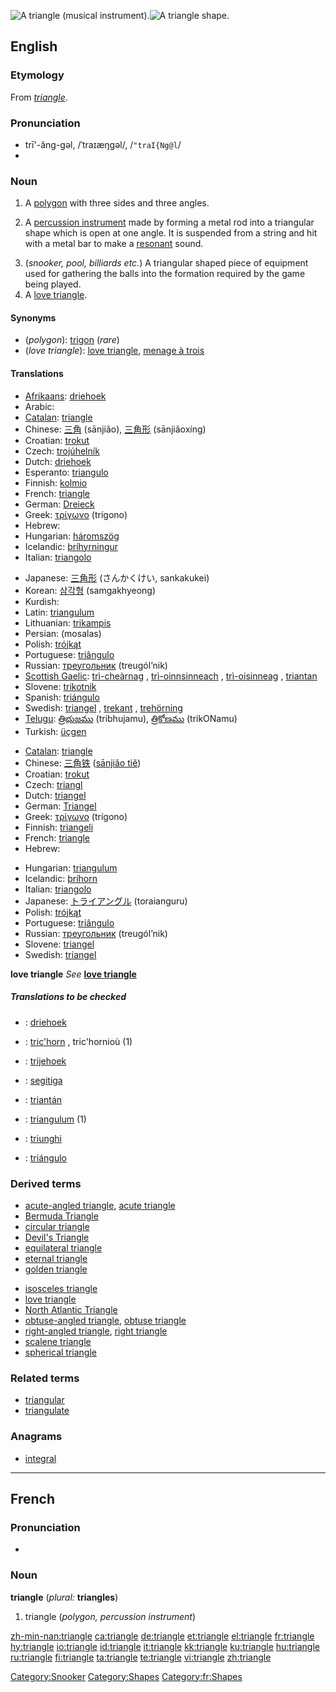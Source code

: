 {{see|Triangle}}
{{wikipedia}}
[[Image:Triangle instrument.png|thumb|right|A triangle (musical instrument).]][[Image:Simple triangle.svg|thumb|right|A triangle shape.]]
==English==

===Etymology===
From {{OF.}} ''[[#French|triangle]]''.

===Pronunciation===
* trī'-ăng-gəl, /ˈtraɪæŋɡəl/, /<tt>"traI{Ng@l</tt>/
* {{audio|en-us-triangle.ogg|Audio (US)}}

===Noun===
{{en-noun}}

# {{geometry}} A [[polygon]] with three sides and three angles.
# {{musici}} A [[percussion instrument]] made by forming a metal rod into a triangular shape which is open at one angle. It is suspended from a string and hit with a metal bar to make a [[resonant]] sound.
# (''snooker, pool, billiards etc.'') A triangular shaped piece of equipment used for gathering the balls into the formation required by the game being played.
# A [[love triangle]].

====Synonyms====
* (''polygon''): [[trigon]] (''rare'')
* (''love triangle''): [[love triangle]], [[menage à trois]]

====Translations====
{{trans-top|polygon}}
* [[Afrikaans]]: [[driehoek]]
* Arabic: {{Arab|[[مثلث]]}} {{unicode|(muθállaθ)}} {{m}}
* [[Catalan]]: [[#Catalan|triangle]]
* Chinese: [[三角]] (sānjiǎo), [[三角形]] (sānjiǎoxíng)
* Croatian: [[trokut]] {{m}}
* Czech: [[trojúhelník]] {{m}}
* Dutch: [[driehoek]]
* Esperanto: [[triangulo]]
* Finnish: [[kolmio]]
* French: [[#French|triangle]] {{m}}
* German: [[Dreieck]] {{n}}
* Greek: [[τρίγωνο]] {{n}} (trígono)
* Hebrew: {{he-translation|משולש|meshulásh}} {{m}}
* Hungarian: [[háromszög]]
* Icelandic: [[þríhyrningur]] {{m}}
* Italian: [[triangolo]] {{m}}
{{trans-mid}}
* Japanese: [[三角形]] (さんかくけい, sankakukei)
* Korean: [[삼각형]] (samgakhyeong)
* Kurdish: {{KUchar|[[سێگۆشه‌]]}}
* Latin: [[triangulum]]
* Lithuanian: [[trikampis]] {{m}}
* Persian: {{fa-Arab|[[مثلث]]}} (mosalas)
* Polish: [[trójkąt]] {{m}}
* Portuguese: [[triângulo]] {{m}}
* Russian: [[треугольник]] (treugól’nik) {{m}}
* [[Scottish Gaelic]]: [[trì-cheàrnag]] {{f}}, [[trì-oinnsinneach]] {{m}}, [[trì-oisinneag]] {{f}}, [[triantan]] {{m}}
* Slovene: [[trikotnik]] {{m}}
* Spanish: [[triángulo]] {{m}}
* Swedish: [[triangel]] {{c}}, [[trekant]] {{c}}, [[trehörning]] {{c}}
* [[Telugu]]: [[త్రిభుజము]] (tribhujamu), [[త్రికోణము]] (trikONamu)
* Turkish: [[üçgen]]
{{trans-bottom}}

{{trans-top|percussion instrument}}
* [[Catalan]]: [[#Catalan|triangle]] {{m}}
* Chinese: [[三角铁]] ([[sānjiǎo tiě]])
* Croatian: [[trokut]] {{m}}
* Czech: [[triangl]] {{m}}
* Dutch: [[triangel]] {{m}}
* German: [[Triangel]] {{f}}
* Greek: [[τρίγωνο]] {{n}} (trígono)
* Finnish: [[triangeli]]
* French: [[#French|triangle]] {{m}}
* Hebrew: {{he-translation|משולש|meshulásh}} {{m}}
{{trans-mid}}
* Hungarian: [[triangulum]]
* Icelandic: [[þríhorn]] {{n}}
* Italian: [[triangolo]] {{m}}
* Japanese: [[トライアングル]] (toraianguru)
* Polish: [[trójkąt]] {{m}}
* Portuguese: [[triângulo]] {{m}}
* Russian: [[треугольник]] (treugól’nik) {{m}}
* Slovene: [[triangel]] {{m}}
* Swedish: [[triangel]] {{c}}
{{trans-bottom}}

'''love triangle'''
''See'' '''[[love triangle]]'''

=====Translations to be checked=====
<!--Remove this section once all of the translations below have been moved into the tables above.-->
{{checktrans}}
{{top}}
* {{ttbc|Afrikaans}}: [[driehoek]]
* {{ttbc|Breton}}: [[tric'horn]] {{m}}, tric'hornioù {{p}} (1)
* {{ttbc|Frisian}}: [[trijehoek]]
* {{ttbc|Indonesian}}: [[segitiga]]
{{mid}}
* {{ttbc|Irish}}: [[triantán]]
* {{ttbc|Latin}}: [[triangulum]] {{n}} (1)
* {{ttbc|Romanian}}: [[triunghi]] {{n}}
* {{ttbc|Spanish}}: [[triángulo]] {{m}}
{{bottom}}

===Derived terms===
{{top2}}
* [[acute-angled triangle]], [[acute triangle]]
* [[Bermuda Triangle]]
* [[circular triangle]]
* [[Devil's Triangle]]
* [[equilateral triangle]]
* [[eternal triangle]]
* [[golden triangle]]
{{mid2}}
* [[isosceles triangle]]
* [[love triangle]]
* [[North Atlantic Triangle]]
* [[obtuse-angled triangle]], [[obtuse triangle]]
* [[right-angled triangle]], [[right triangle]]
* [[scalene triangle]]
* [[spherical triangle]]
{{bottom2}}

===Related terms===
* [[triangular]]
* [[triangulate]]

===Anagrams===
* [[integral]]

[[Category:Snooker]]

----

==French==

===Pronunciation===
*{{audio|Fr-triangle.ogg|audio}}

===Noun===
'''triangle''' {{m}} (''plural:'' '''triangles''')

# triangle (''polygon, percussion instrument'')

[[Category:Shapes]]
[[Category:fr:Shapes]]

[[zh-min-nan:triangle]]
[[ca:triangle]]
[[de:triangle]]
[[et:triangle]]
[[el:triangle]]
[[fr:triangle]]
[[hy:triangle]]
[[io:triangle]]
[[id:triangle]]
[[it:triangle]]
[[kk:triangle]]
[[ku:triangle]]
[[hu:triangle]]
[[ru:triangle]]
[[fi:triangle]]
[[ta:triangle]]
[[te:triangle]]
[[vi:triangle]]
[[zh:triangle]]